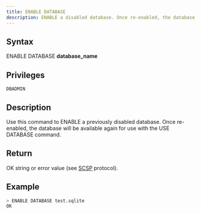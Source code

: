 ```yaml
---
title: ENABLE DATABASE
description: ENABLE a disabled database. Once re-enabled, the database will be available again for use with the USE DATABASE command.
---
```


## Syntax

ENABLE DATABASE **database_name**

## Privileges

```
DBADMIN
```

## Description

Use this command to ENABLE a previously disabled database. Once re-enabled, the database will be available again for use with the USE DATABASE command.

## Return

OK string or error value (see [SCSP](https://github.com/sqlitecloud/sdk/blob/master/PROTOCOL.md) protocol).

## Example

```bash
> ENABLE DATABASE test.sqlite
OK
```

